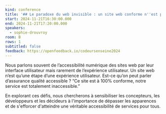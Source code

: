 ```yaml
---
kind: conference
title: '## Le paradoxe du web invisible : un site web conforme n''est pas forcément un service accessible.'
start: 2024-11-21T16:30:00.000
end: 2024-11-21T17:20:00.000
speakers:
  - sophie-drouvroy
room: B
rows: 1
subtitled: false
feedback: https://openfeedback.io/codeursenseine2024
---
```


Nous parlons souvent de l’accessibilité numérique des sites web par leur interface utilisateur mais rarement de l’expérience utilisateur. Un site web n’est qu’une étape d’une expérience utilisateur. Est-ce qu’on peut parler d’assurance qualité accessible ? “Ce site est à 100% conforme, notre service est totalement inaccessible.”

En explorant ces défis, nous chercherons à sensibiliser les concepteurs, les développeurs et les décideurs à l'importance de dépasser les apparences et de s'efforcer d'atteindre une véritable accessibilité de services pour tous.
